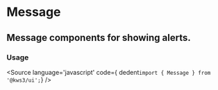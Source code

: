 

<Version />

# Message
## Message components for showing alerts.

<Meta of={Stories} />
<Canvas />
<Controls />


### Usage
<Source
  language='javascript'
  code={ dedent`import { Message } from '@kws3/ui';`}
/>